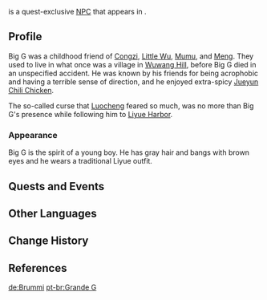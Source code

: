 {{Character Infobox
|type             = Quest NPC
|deceased         = Past
|image            = NPC Big G.png
|region           = Liyue
|location         = Liyue

|voiceEN          = [[imdb:nm5488464|Rachelle Heger]]<ref>Twitter: [https://x.com/Rachellular/status/1402032074186379266 EN VA Self Announcement]</ref>
|voiceCN          = 
|voiceJP          = 
|voiceKR          = 
}}
{{Lang|'''Big G'''|zh=狼哥|zh_rm=Láng-gē}} is a quest-exclusive [[NPC]] that appears in {{Quest|Yet the Butterfly Flutters Away}}.

==Profile==
Big G was a childhood friend of [[Congzi]], [[Little Wu]], [[Mumu]], and [[Meng]]. They used to live in what once was a village in [[Wuwang Hill]], before Big G died in an unspecified accident. He was known by his friends for being acrophobic and having a terrible sense of direction, and he enjoyed extra-spicy [[Jueyun Chili Chicken]].

The so-called curse that [[Luocheng]] feared so much, was no more than Big G's presence while following him to [[Liyue Harbor]].

===Appearance===
Big G is the spirit of a young boy. He has gray hair and bangs with brown eyes and he wears a traditional Liyue outfit.

==Quests and Events==
{{Quests and Events}}

==Other Languages==
{{Other Languages
|en      = Big G
|zhs     = 狼哥
|zhs_rm  = Láng-gē
|zht     = 狼哥
|zht_rm  = Láng-gē
|zh_tl   = Brother Wolf
|ja      = 狼兄貴
|ja_rm   = Rou-aniki{{Assumed}}
|ja_tl   = Brother Wolf
|ko      = 대범
|ko_tl   = Big Tiger
|es      = El Temible Lang
|es_tl   = The Fearsome Lang
|fr      = P'tit Costaud
|fr_tl   = Lil' Strong
|ru      = Большой Г
|ru_tl   = Big G
|th      = Big G
|vi      = Big G
|de      = Brummi
|de_tl   = Truck
|id      = Big G
|pt      = Grande G
|pt_tl   = Big G
|tr      = Koca G
|tr_tl   = 
|it      = Lang
|it_tl   = Lang
}}

==Change History==
{{Change History|1.3}}

==References==
{{Reflist}}

[[de:Brummi]]
[[pt-br:Grande G]]